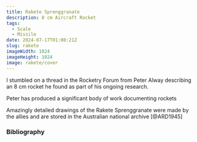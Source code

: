 ```yaml
---
title: Rakete Sprenggranate
description: 8 cm Aircraft Rocket
tags:
  - Scale
  - Missile
date: 2024-07-17T01:08:21Z
slug: rakete
imageWidth: 1024
imageHeight: 1024
image: rakete/cover
---
```


I stumbled on a thread in the Rocketry Forum from Peter Alway describing an 8 cm rocket he
found as part of his ongoing research.

Peter has produced a significant body of work documenting rockets

Amazingly detailed drawings of the Rakete Sprenggranate were made by the allies and are stored in the Australian national archive [@ARD1945]

### Bibliography

